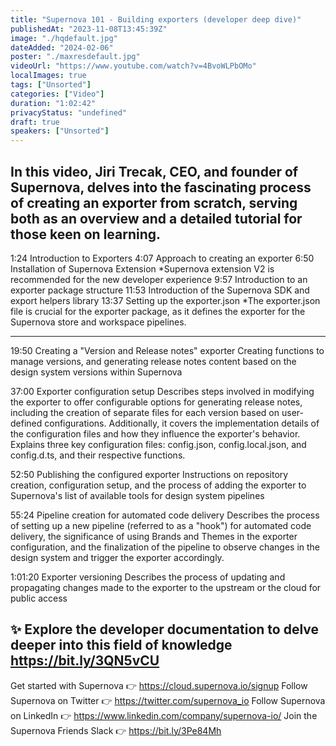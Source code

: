 ```yaml
---
title: "Supernova 101 - Building exporters (developer deep dive)"
publishedAt: "2023-11-08T13:45:39Z"
image: "./hqdefault.jpg"
dateAdded: "2024-02-06"
poster: "./maxresdefault.jpg"
videoUrl: "https://www.youtube.com/watch?v=4BvoWLPbOMo"
localImages: true
tags: ["Unsorted"]
categories: ["Video"]
duration: "1:02:42"
privacyStatus: "undefined"
draft: true
speakers: ["Unsorted"]
---
```

In this video, Jiri Trecak, CEO, and founder of Supernova, delves into the fascinating process of creating an exporter from scratch, serving both as an overview and a detailed tutorial for those keen on learning. 
--------
1:24 Introduction to Exporters
4:07 Approach to creating an exporter
6:50 Installation of Supernova Extension
*Supernova extension V2 is recommended for the new developer experience
9:57 Introduction to an exporter package structure
11:53 Introduction of the Supernova SDK and export helpers library
13:37 Setting up the exporter.json
*The exporter.json file is crucial for the exporter package, as it defines the exporter for the Supernova store and workspace pipelines.

--------
19:50 Creating a "Version and Release notes" exporter
Creating functions to manage versions, and generating release notes content based on the design system versions within Supernova

37:00 Exporter configuration setup
Describes steps involved in modifying the exporter to offer configurable options for generating release notes, including the creation of separate files for each version based on user-defined configurations. Additionally, it covers the implementation details of the configuration files and how they influence the exporter's behavior. Explains three key configuration files: config.json, config.local.json, and config.d.ts, and their respective functions. 

52:50 Publishing the configured exporter
Instructions on repository creation, configuration setup, and the process of adding the exporter to Supernova's list of available tools for design system pipelines

55:24 Pipeline creation for automated code delivery
Describes the process of setting up a new pipeline (referred to as a "hook") for automated code delivery, the significance of using Brands and Themes in the exporter configuration, and the finalization of the pipeline to observe changes in the design system and trigger the exporter accordingly.

1:01:20 Exporter versioning
Describes the process of updating and propagating changes made to the exporter to the upstream or the cloud for public access

✨ Explore the developer documentation to delve deeper into this field of knowledge https://bit.ly/3QN5vCU
----------
Get started with Supernova 👉 https://cloud.supernova.io/signup
Follow Supernova on Twitter 👉  https://twitter.com/supernova_io
Follow Supernova on LinkedIn 👉 https://www.linkedin.com/company/supernova-io/
Join the Supernova Friends Slack 👉 https://bit.ly/3Pe84Mh
